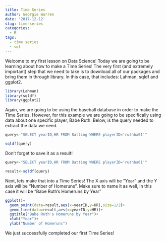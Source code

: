 ```yaml
---
title: Time Series
author: Georgie Warren
date: '2017-12-12'
slug: time-series
categories:
  - R
tags:
  - time series 
  - sql
---
```


Welcome to my first lesson on Data Science! Today we are going to be learning about how to make a Time Series! The very first (and extremely important) step that we need to take is to download all of our packages and bring them in through library. In this case, that includes: Lahman, sqldf and ggplot2.

```r
library(Lahman)
library(sqldf)
library(ggplot2)
```

Again, we are going to be using the baseball database in order to make the Time Series. However, for this example we are going to be specifically using data about one specific player, Babe Ruth. Below, is the query needed to extract the data we need. 

```r
query<-"SELECT yearID,HR FROM Batting WHERE playerID='ruthba01'"

sqldf(query)
```

Don't forget to save it as a result!

```r
query<-"SELECT yearID,HR FROM Batting WHERE playerID='ruthba01'"

result<-sqldf(query)
```

Next, lets make that into a Time Series! The X axis will be "Year" and the Y axis will be "Number of Homeruns". Make sure to name it as well, in this case it will be "Babe Ruth's Homeruns by Year"

```r
ggplot()+
  geom_point(data=result,aes(x=yearID,y=HR),size=1/2)+
  geom_line(data=result,aes(x=yearID,y=HR))+
  ggtitle("Babe Ruth's Homeruns by Year")+
  xlab("Year")+
  ylab("Number of Homeruns")
```

We just successfully completed our first Time Series!